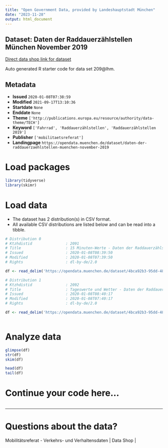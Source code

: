 ```yaml
---
title: "Open Government Data, provided by Landeshauptstadt München"
date: "2023-11-28"
output: html_document
---
```


## Dataset: Daten der Raddauerzählstellen München November 2019

[Direct data shop link for dataset](https://opendata.muenchen.de/dataset/daten-der-raddauerzaehlstellen-muenchen-november-2019)

Auto generated R starter code for data set 209@lhm.

## Metadata

- **Issued** `2020-01-08T07:38:59`
- **Modified** `2021-09-17T13:10:36`
- **Startdate** `None`
- **Enddate** `None`
- **Theme** `['http://publications.europa.eu/resource/authority/data-theme/TECH']`
- **Keyword** `['Fahrrad', 'Raddauerzählstellen', 'Raddauerzählstellen 2019']`
- **Publisher** `['mobilitaetsreferat']`
- **Landingpage** `https://opendata.muenchen.de/dataset/daten-der-raddauerzaehlstellen-muenchen-november-2019`


# Load packages

```r

library(tidyverse)
library(skimr)

```

# Load data

-   The dataset has 2 distribution(s) in CSV format.
-   All available CSV distributions are listed below and can be read into a tibble.

```r

# Distribution 0
# Ktzhdistid               : 2091
# Title                    : 15 Minuten-Werte - Daten der Raddauerzählstellen München November 2019
# Issued                   : 2020-01-08T08:39:50
# Modified                 : 2020-01-08T07:39:50
# Rights                   : dl-by-de/2.0

df <- read_delim('https://opendata.muenchen.de/dataset/4bca92b3-95dd-4822-a171-468a2bc0dfbd/resource/deec23c1-7121-4042-b2e3-67577e97c776/download/rad20191115min.csv')

# Distribution 1
# Ktzhdistid               : 2092
# Title                    : Tageswerte und Wetter - Daten der Raddauerzählstellen München November 2019
# Issued                   : 2020-01-08T08:40:17
# Modified                 : 2020-01-08T07:40:17
# Rights                   : dl-by-de/2.0

df <- read_delim('https://opendata.muenchen.de/dataset/4bca92b3-95dd-4822-a171-468a2bc0dfbd/resource/d8917e9c-dc75-41e7-98c4-91b9514a46f5/download/rad201911tage.csv')



```

# Analyze data

```r

glimpse(df)
str(df)
skim(df)

head(df)
tail(df)

```

# Continue your code here...

```r

```

------------------------------------------------------------------------

# Questions about the data?

Mobilitätsreferat - Verkehrs- und Verhaltensdaten | Data Shop | 
